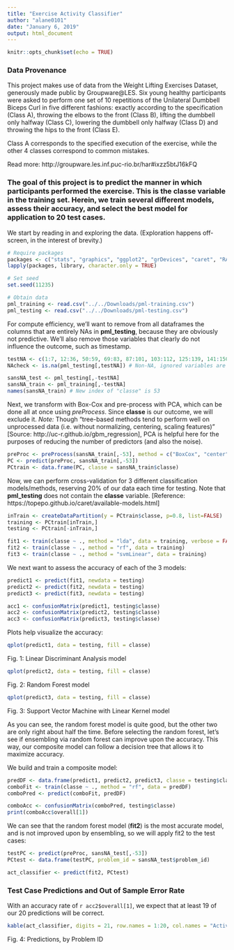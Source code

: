 ```yaml
---
title: "Exercise Activity Classifier"
author: "alane0101"
date: "January 6, 2019"
output: html_document
---
```


```r
knitr::opts_chunk$set(echo = TRUE)
```
### Data Provenance
This project makes use of data from the Weight Lifting Exercises Dataset, generously made public by Groupware@LES. Six young healthy participants were asked to perform one set of 10 repetitions of the Unilateral Dumbbell Biceps Curl in five different fashions: exactly according to the specification (Class A), throwing the elbows to the front (Class B), lifting the dumbbell only halfway (Class C), lowering the dumbbell only halfway (Class D) and throwing the hips to the front (Class E).

Class A corresponds to the specified execution of the exercise, while the other 4 classes correspond to common mistakes.

Read more: http://groupware.les.inf.puc-rio.br/har#ixzz5btJ16kFQ

### The goal of this project is to predict the manner in which participants performed the exercise. This is the **classe** variable in the training set. Herein, we train several different models, assess their accuracy, and select the best model for application to 20 test cases.

We start by reading in and exploring the data. (Exploration happens off-screen, in the interest of brevity.)

```r
# Require packages
packages <- c("stats", "graphics", "ggplot2", "grDevices", "caret", "RANN", "knitr", "ElemStatLearn", "randomForest", "gbm", "AppliedPredictiveModeling", "kernlab")
lapply(packages, library, character.only = TRUE)

# Set seed
set.seed(11235)

# Obtain data
pml_training <- read.csv("../../Downloads/pml-training.csv")
pml_testing <- read.csv("../../Downloads/pml-testing.csv")
```

For compute efficiency, we'll want to remove from all dataframes the columns that are entirely NAs in **pml_testing**, because they are obviously not predictive. We'll also remove those variables that clearly do not influence the outcome, such as timestamp.

```r
testNA <- c(1:7, 12:36, 50:59, 69:83, 87:101, 103:112, 125:139, 141:150)
NAcheck <- is.na(pml_testing[,testNA]) # Non-NA, ignored variables are all in the head

sansNA_test <- pml_testing[,-testNA]
sansNA_train <- pml_training[,-testNA]
names(sansNA_train) # New index of "classe" is 53
```

Next, we transform with Box-Cox and pre-process with PCA, which can be done all at once using *preProcess*. Since **classe** is our outcome, we will exclude it.
*Note:* Though "tree-based methods tend to perform well on unprocessed data (i.e. without normalizing, centering, scaling features)" [Source: http://uc-r.github.io/gbm_regression], PCA is helpful here for the purposes of reducing the number of predictors (and also the noise).

```r
preProc <- preProcess(sansNA_train[,-53], method = c("BoxCox", "center", "scale", "pca", "knnImpute"))
PC <- predict(preProc, sansNA_train[,-53])
PCtrain <- data.frame(PC, classe = sansNA_train$classe)
```

Now, we can perform cross-validation for 3 different classification models/methods, reserving 20% of our data each time for testing. Note that **pml_testing** does not contain the **classe** variable. [Reference: https://topepo.github.io/caret/available-models.html]

```r
inTrain <- createDataPartition(y = PCtrain$classe, p=0.8, list=FALSE)
training <- PCtrain[inTrain,]
testing <- PCtrain[-inTrain,]

fit1 <- train(classe ~ ., method = "lda", data = training, verbose = FALSE)
fit2 <- train(classe ~ ., method = "rf", data = training)
fit3 <- train(classe ~ ., method = "svmLinear", data = training)
```

We next want to assess the accuracy of each of the 3 models:

```r
predict1 <- predict(fit1, newdata = testing)
predict2 <- predict(fit2, newdata = testing)
predict3 <- predict(fit3, newdata = testing)

acc1 <- confusionMatrix(predict1, testing$classe)
acc2 <- confusionMatrix(predict2, testing$classe)
acc3 <- confusionMatrix(predict3, testing$classe)
```

Plots help visualize the accuracy:

```r
qplot(predict1, data = testing, fill = classe)
```

Fig. 1: Linear Discriminant Analysis model

```r
qplot(predict2, data = testing, fill = classe)
```

Fig. 2: Random Forest model

```r
qplot(predict3, data = testing, fill = classe)
```

Fig. 3: Support Vector Machine with Linear Kernel model

As you can see, the random forest model is quite good, but the other two are only right about half the time. Before selecting the random forest, let's see if ensembling via random forest can improve upon the accuracy. This way, our composite model can follow a decision tree that allows it to maximize accuracy.

We build and train a composite model:

```r
predDF <- data.frame(predict1, predict2, predict3, classe = testing$classe)
comboFit <- train(classe ~ ., method = "rf", data = predDF)
comboPred <- predict(comboFit, predDF)

comboAcc <- confusionMatrix(comboPred, testing$classe)
print(comboAcc$overall[1])
```

We can see that the random forest model (**fit2**) is the most accurate model, and is not improved upon by ensembling, so we will apply fit2 to the test cases:

```r
testPC <- predict(preProc, sansNA_test[,-53])
PCtest <- data.frame(testPC, problem_id = sansNA_test$problem_id)

act_classifier <- predict(fit2, PCtest)
```

### Test Case Predictions and Out of Sample Error Rate
With an accuracy rate of `r acc2$overall[1]`, we expect that at least 19 of our 20 predictions will be correct.

```r
kable(act_classifier, digits = 21, row.names = 1:20, col.names = "Activity Type")
```

Fig. 4: Predictions, by Problem ID

